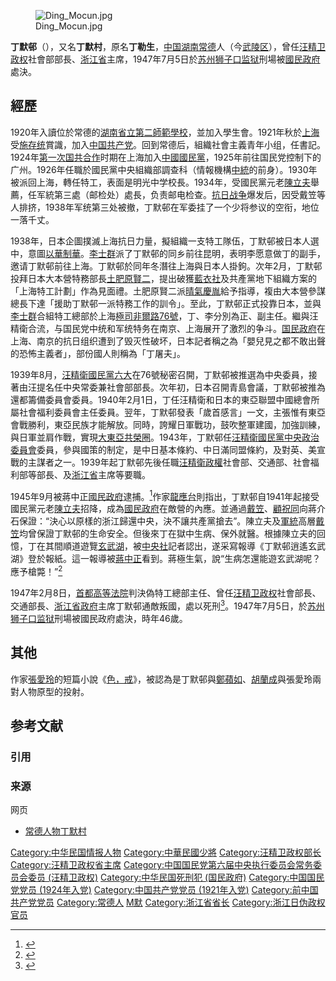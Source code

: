 {{refimprove|time=2016-01-19T05:00:14+00:00}}

[[File:Ding_Mocun.jpg|thumb]]

'''丁默邨'''（{{bd|1901年||1947年|7月5日|catIdx=D丁}}{{executed}}），又名'''丁默村'''，原名'''丁勒生'''，[[中国|中国]][[湖南|湖南]][[常德|常德]]人（今[[武陵区|武陵区]]），曾任[[汪精卫政权|汪精卫政权]]社會部部長、[[浙江省|浙江省]]主席，1947年7月5日於[[苏州|苏州]][[狮子口监狱|狮子口监狱]]刑場被[[國民政府|國民政府]]處決。

== 經歷 ==
1920年入讀位於常德的[[湖南省立第二師範學校|湖南省立第二師範學校]]，並加入學生會。1921年秋於[[上海市_(中華民國)|上海]]受[[施存统|施存统]]賞識，加入[[中国共产党|中国共产党]]。回到常德后，組織社會主義青年小组，任書記。1924年[[第一次国共合作|第一次国共合作]]时期在上海加入[[中國國民黨|中國國民黨]]，1925年前往国民党控制下的广州。1926年任職於國民黨中央組織部調查科（情報機構[[中統|中統]]的前身）。1930年被派回上海，轉任特工，表面是明光中学校長。1934年，受國民黨元老[[陳立夫|陳立夫]]舉薦，任军統第三處（邮检处）處長，负责邮电检查。[[抗日战争|抗日战争]]爆发后，因受戴笠等人排挤，1938年军统第三处被撤，丁默邨在军委挂了一个少将参议的空衔，地位一落千丈。

1938年，日本企圖撲滅上海抗日力量，擬組織一支特工隊伍，丁默邨被日本人選中，意圖[[以華制華|以華制華]]。[[李士群|李士群]]派了丁默邨的同乡前往昆明，表明李愿意做丁的副手，邀请丁默邨前往上海。丁默邨於同年冬潛往上海與日本人掛鉤。次年2月，丁默邨投拜日本大本營特務部長[[土肥原賢二|土肥原賢二]]，提出破獲[[藍衣社|藍衣社]]及共產黨地下組織方案的「上海特工計劃」作為見面禮。土肥原賢二派[[晴氣慶胤|晴氣慶胤]]給予指導，複由大本營參謀總長下達「援助丁默邨一派特務工作的訓令」。至此，丁默邨正式投靠日本，並與[[李士群|李士群]]合組特工總部於上海[[極司非爾路76號|極司非爾路76號]]，丁、李分別為正、副主任。繼與汪精衛合流，与国民党中统和军统特务在南京、上海展开了激烈的争斗。[[国民政府|国民政府]]在上海、南京的抗日组织遭到了毁灭性破坏，日本記者稱之為「嬰兒見之都不敢出聲的恐怖主義者」，部份國人則稱為「丁屠夫」。

1939年8月，[[中国国民党第六次全国代表大会_(汪精卫政权)|汪精衛國民黨六大]]在76號秘密召開，丁默邨被推選為中央委員，接著由汪提名任中央常委兼社會部部長。次年初，日本召開青島會議，丁默邨被推為還都籌備委員會委員。1940年2月1日，丁任汪精衛和日本的東亞聯盟中國總會所屬社會福利委員會主任委員。翌年，丁默邨發表「歲首感言」一文，主張惟有東亞會戰勝利，東亞民族才能解放。同時，誇耀日軍戰功，鼓吹整軍建國，加強訓練，與日軍並肩作戰，實現[[大東亞共榮圈|大東亞共榮圈]]。1943年，丁默邨任[[汪精卫政权|汪精衛國民黨]][[中央政治委员会_(汪精卫政权)|中央政治委員會]]委員，參與國策的制定，是中日基本條約、中日滿同盟條約，及對英、美宣戰的主謀者之一。1939年起丁默邨先後任職[[汪精衛政權|汪精衛政權]]社會部、交通部、社會福利部等部長、及[[浙江省|浙江省]]主席等要職。

1945年9月被蔣中正[[國民政府|國民政府]]逮捕。<ref>{{cite web|url=http://www.cdnews.gov.cn/changde/72635954367561728/20040708/12939.html|title=丁默村的經歷|deadurl=yes|archiveurl=https://web.archive.org/web/20070929033807/http://www.cdnews.gov.cn/changde/72635954367561728/20040708/12939.html|archivedate=2007-09-29|accessdate=2007-09-10}}</ref>作家[[龍應台|龍應台]]則指出，丁默邨自1941年起接受國民黨元老[[陳立夫|陳立夫]]招降，成為[[國民政府|國民政府]]在敵營的內應。並通過[[戴笠|戴笠]]、[[顧祝同|顧祝同]]向蔣介石保證：“決心以原樣的浙江歸還中央，決不讓共產黨搶去”。陳立夫及[[軍統|軍統]]高層[[戴笠|戴笠]]均曾保證丁默邨的生命安全。但後來丁在獄中生病、保外就醫。根據陳立夫的回憶，丁在其間順道遊覽[[玄武湖|玄武湖]]，被[[中央社|中央社]]記者認出，遂采寫報導《丁默邨逍遙玄武湖》登於報紙。這一報導被[[蔣中正|蔣中正]]看到。蔣極生氣，說“生病怎還能遊玄武湖呢？應予槍斃！”<ref>{{cite news|url=http://news.chinatimes.com/Chinatimes/newscontent/newscontent-artnews/0,3457,112007091700349+11051301+20070917,00.html|title=側記「色戒」──貪看湖上清風|publisher=《[[中國時報|中國時報]]》|date=2007-09-17|deadurl=yes|archiveurl=https://web.archive.org/web/20071027160410/http://news.chinatimes.com/Chinatimes/newscontent/newscontent-artnews/0,3457,112007091700349+11051301+20070917,00.html|archivedate=2007-10-27|accessdate=2007-09-17}}</ref>

1947年2月8日，[[首都高等法院|首都高等法院]]判決偽特工總部主任、曾任[[汪精卫政权|汪精卫政权]]社會部長、交通部長、[[浙江省政府|浙江省政府]]主席丁默邨通敵叛國，處以死刑<ref name="民國史大事記">{{cite book |editors = 李新 總主編，[[中國社會科學院|中國社會科學院]]近代史研究所[[中華民國史|中華民國史]]研究室 編，韓信夫、姜克夫 主編 |title=《中華民國史大事記》 |location=[[北京|北京]] |publisher=[[中華書局|中華書局]] |year=2011}}</ref>{{rp|8282}}。1947年7月5日，於[[苏州|苏州]][[狮子口监狱|狮子口监狱]]刑場被國民政府處決，時年46歲。

== 其他 ==
作家[[張愛玲|張愛玲]]的短篇小說《[[色，戒|色，戒]]》，被認為是丁默邨與[[鄭蘋如|鄭蘋如]]、[[胡蘭成|胡蘭成]]與張愛玲兩對人物原型的投射。

== 参考文献 ==
=== 引用 ===
{{Reflist}}

=== 来源 ===
{{refbegin}}
; 网页
*[http://www.cdcity.gov.cn/changde/72635954367561728/20040708/12939.html 常德人物丁默村]{{dead link|date=2017年11月 |bot=InternetArchiveBot |fix-attempted=yes }}
{{refend}}
{{浙江行政长官}}
{{DEFAULTSORT:Ding丁}}
[[Category:中华民国情报人物|Category:中华民国情报人物]]
[[Category:中華民國少將|Category:中華民國少將]]
[[Category:汪精卫政权部长|Category:汪精卫政权部长]]
[[Category:汪精卫政权省主席|Category:汪精卫政权省主席]]
[[Category:中国国民党第六届中央执行委员会常务委员会委员_(汪精卫政权)|Category:中国国民党第六届中央执行委员会常务委员会委员 (汪精卫政权)]]
[[Category:中华民国死刑犯_(国民政府)|Category:中华民国死刑犯 (国民政府)]]
[[Category:中国国民党党员_(1924年入党)|Category:中国国民党党员 (1924年入党)]]
[[Category:中国共产党党员_(1921年入党)|Category:中国共产党党员 (1921年入党)]]
[[Category:前中国共产党党员|Category:前中国共产党党员]]
[[Category:常德人|Category:常德人]]
[[Category:丁姓|M默]]
[[Category:浙江省省长|Category:浙江省省长]]
[[Category:浙江日伪政权官员|Category:浙江日伪政权官员]]